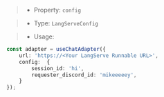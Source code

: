 > * Property: `config`

> * Type: `LangServeConfig`

> * Usage:

```ts
const adapter = useChatAdapter({
    url: 'https://<Your LangServe Runnable URL>',
    config:  {
        session_id: 'hi',
        requester_discord_id: 'mikeeeeey',
    }
});
```
